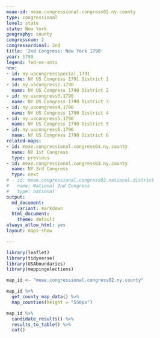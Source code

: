 ```yaml
---
meae-id: meae.congressional.congress02.ny.county
type: congressional
level: state
state: New York
geography: county
congressnum: 2
congressordinal: 2nd
title: '2nd Congress: New York 1790'
year: 1790
legend: fed-vs-anti
nnv:
- id: ny.uscongressspecial.1791
  name: NY US Congress 1791 District 1
- id: ny.uscongress2.1790
  name: NY US Congress 1790 District 2
- id: ny.uscongress3.1790
  name: NY US Congress 1790 District 3
- id: ny.uscongress4.1790
  name: NY US Congress 1790 District 4
- id: ny.uscongress5.1790
  name: NY US Congress 1790 District 5
- id: ny.uscongress6.1790
  name: NY US Congress 1790 District 6
related-maps:
- id: meae.congressional.congress01.ny.county
  name: NY 1st Congress
  type: previous
- id: meae.congressional.congress03.ny.county
  name: NY 3rd Congress
  type: next
# - id: meae.congressional.congress02.national.district
#   name: National 2nd Congress
#   type: national
output:
  md_document:
    variant: markdown
  html_document:
    theme: default
always_allow_html: yes
layout: maps-show

---
```


```r
library(leaflet)
library(tidyverse)
library(USAboundaries)
library(mappingelections)

map_id <- "meae.congressional.congress02.ny.county"
```

<div class="map">

```r
map_id %>% 
  get_county_map_data() %>% 
  map_counties(height = "550px")
```

</div>

<div class="results-table">

```r
map_id %>%
  candidate_results() %>%
  results_to_table() %>%
  cat()
```

</div>
